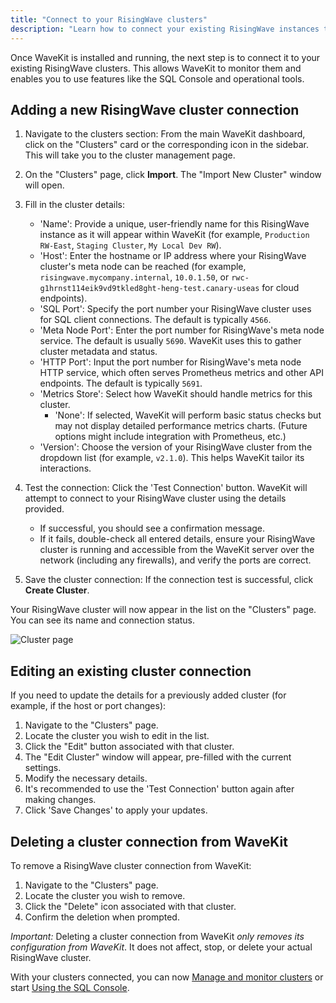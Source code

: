 ```yaml
---
title: "Connect to your RisingWave clusters"
description: "Learn how to connect your existing RisingWave instances to WaveKit by adding cluster details, testing connections, and managing these configurations."
---
```


Once WaveKit is installed and running, the next step is to connect it to your existing RisingWave clusters. This allows WaveKit to monitor them and enables you to use features like the SQL Console and operational tools.

## Adding a new RisingWave cluster connection

1.  Navigate to the clusters section: From the main WaveKit dashboard, click on the "Clusters" card or the corresponding icon in the sidebar. This will take you to the cluster management page.

2.  On the "Clusters" page, click **Import**. The "Import New Cluster" window will open.

3.  Fill in the cluster details:

    *   'Name': Provide a unique, user-friendly name for this RisingWave instance as it will appear within WaveKit (for example, `Production RW-East`, `Staging Cluster`, `My Local Dev RW`).
    *   'Host': Enter the hostname or IP address where your RisingWave cluster's meta node can be reached (for example, `risingwave.mycompany.internal`, `10.0.1.50`, or `rwc-g1hrnst114eik9vd9tkled8ght-heng-test.canary-useas` for cloud endpoints).
    *   'SQL Port': Specify the port number your RisingWave cluster uses for SQL client connections. The default is typically `4566`.
    *   'Meta Node Port': Enter the port number for RisingWave's meta node service. The default is usually `5690`. WaveKit uses this to gather cluster metadata and status.
    *   'HTTP Port': Input the port number for RisingWave's meta node HTTP service, which often serves Prometheus metrics and other API endpoints. The default is typically `5691`.
    *   'Metrics Store': Select how WaveKit should handle metrics for this cluster.
        *   'None': If selected, WaveKit will perform basic status checks but may not display detailed performance metrics charts. (Future options might include integration with Prometheus, etc.)
    *   'Version': Choose the version of your RisingWave cluster from the dropdown list (for example, `v2.1.0`). This helps WaveKit tailor its interactions.

4.  Test the connection: Click the 'Test Connection' button. WaveKit will attempt to connect to your RisingWave cluster using the details provided.
    *   If successful, you should see a confirmation message.
    *   If it fails, double-check all entered details, ensure your RisingWave cluster is running and accessible from the WaveKit server over the network (including any firewalls), and verify the ports are correct.

5.  Save the cluster connection: If the connection test is successful, click **Create Cluster**.

Your RisingWave cluster will now appear in the list on the "Clusters" page. You can see its name and connection status.

![Cluster page](/images/wavekit/wavekit-cluster-page.png)

## Editing an existing cluster connection

If you need to update the details for a previously added cluster (for example, if the host or port changes):

1.  Navigate to the "Clusters" page.
2.  Locate the cluster you wish to edit in the list.
3.  Click the "Edit" button associated with that cluster.
4.  The "Edit Cluster" window will appear, pre-filled with the current settings.
5.  Modify the necessary details.
6.  It's recommended to use the 'Test Connection' button again after making changes.
7.  Click 'Save Changes' to apply your updates.

## Deleting a cluster connection from WaveKit

To remove a RisingWave cluster connection from WaveKit:

1.  Navigate to the "Clusters" page.
2.  Locate the cluster you wish to remove.
3.  Click the "Delete" icon associated with that cluster.
4.  Confirm the deletion when prompted.

*Important:* Deleting a cluster connection from WaveKit *only removes its configuration from WaveKit*. It does not affect, stop, or delete your actual RisingWave cluster.

With your clusters connected, you can now [Manage and monitor clusters](/wavekit/manage-monitor-clusters) or start [Using the SQL Console](/wavekit/use-sql-console).